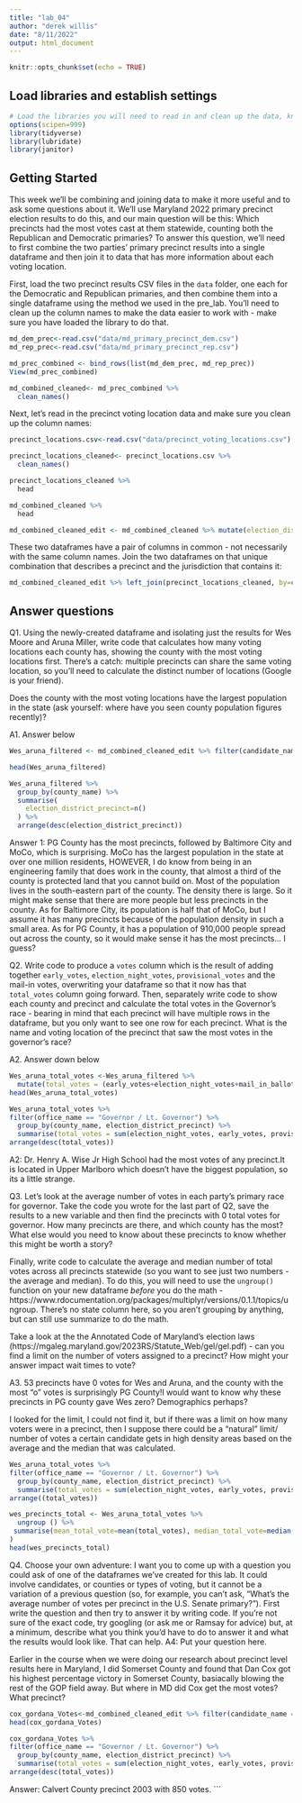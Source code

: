 ```yaml
---
title: "lab_04"
author: "derek willis"
date: "8/11/2022"
output: html_document
---
```


```r
knitr::opts_chunk$set(echo = TRUE)
```

## Load libraries and establish settings
```r
# Load the libraries you will need to read in and clean up the data, knowing that you can go back and add a library and re-run this block after you get a look at the dataframes.
options(scipen=999)
library(tidyverse)
library(lubridate)
library(janitor)

```

## Getting Started

This week we'll be combining and joining data to make it more useful and to ask some questions about it. We'll use Maryland 2022 primary precinct election results to do this, and our main question will be this: Which precincts had the most votes cast at them statewide, counting both the Republican and Democratic primaries? To answer this question, we'll need to first combine the two parties' primary precinct results into a single dataframe and then join it to data that has more information about each voting location.

First, load the two precinct results CSV files in the `data` folder, one each for the Democratic and Republican primaries, and then combine them into a single dataframe using the method we used in the pre_lab. You'll need to clean up the column names to make the data easier to work with - make sure you have loaded the library to do that.

```r
md_dem_prec<-read.csv("data/md_primary_precinct_dem.csv")
md_rep_prec<-read.csv("data/md_primary_precinct_rep.csv")
```

```r
md_prec_combined <- bind_rows(list(md_dem_prec, md_rep_prec))
View(md_prec_combined)
```

```r

md_combined_cleaned<- md_prec_combined %>%
  clean_names()

```



Next, let's read in the precinct voting location data and make sure you clean up the column names:

```r
precinct_locations.csv<-read.csv("data/precinct_voting_locations.csv")
```

```r
precinct_locations_cleaned<- precinct_locations.csv %>%
  clean_names()

```

```r
precinct_locations_cleaned %>% 
  head
```


```r
md_combined_cleaned %>% 
  head

```
```r
md_combined_cleaned_edit <- md_combined_cleaned %>% mutate(election_district_precinct=as.character(election_district_precinct))
```

These two dataframes have a pair of columns in common - not necessarily with the same column names. Join the two dataframes on that unique combination that describes a precinct and the jurisdiction that contains it:

```r
md_combined_cleaned_edit %>% left_join(precinct_locations_cleaned, by=c("election_district_precinct" = "precinct_code", "county"="county_code"))
```

## Answer questions

Q1. Using the newly-created dataframe and isolating just the results for Wes Moore and Aruna Miller, write code that calculates how many voting locations each county has, showing the county with the most voting locations first. There's a catch: multiple precincts can share the same voting location, so you'll need to calculate the distinct number of locations (Google is your friend).

Does the county with the most voting locations have the largest population in the state (ask yourself: where have you seen county population figures recently)?

A1. Answer below

```r
Wes_aruna_filtered <- md_combined_cleaned_edit %>% filter(candidate_name == "Wes Moore and Aruna Miller")

head(Wes_aruna_filtered)
```

```r
Wes_aruna_filtered %>% 
  group_by(county_name) %>% 
  summarise(
    election_district_precinct=n()
  ) %>% 
  arrange(desc(election_district_precinct))
```
Answer 1: PG County has the most precincts, followed by Baltimore City and MoCo, which is surprising. MoCo has the largest population in the state at over one million residents, HOWEVER, I do know from being in an engineering family that does work in the county, that almost a third of the county is protected land that you cannot build on. Most of the population lives in the south-eastern part of the county. The density there is large. So it might make sense that there are more people but less precincts in the county. As for Baltimore City, its population is half that of MoCo, but I assume it has many precincts because of the population density in such a small area. As for PG County, it has a population of 910,000 people spread out across the county, so it would make sense it has the most precincts... I guess?

Q2. Write code to produce a `votes` column which is the result of adding together `early_votes`, `election_night_votes`, `provisional_votes` and the mail-in votes, overwriting your dataframe so that it now has that `total_votes` column going forward. Then, separately write code to show each county and precinct and calculate the total votes in the Governor's race - bearing in mind that each precinct will have multiple rows in the dataframe, but you only want to see one row for each precinct. What is the name and voting location of the precinct that saw the most votes in the governor's race? 

A2. Answer down below

```r
Wes_aruna_total_votes <-Wes_aruna_filtered %>%
  mutate(total_votes = (early_votes+election_night_votes+mail_in_ballot_1_votes+provisional_votes+mail_in_ballot_2_votes)) 
head(Wes_aruna_total_votes)
```

```r
Wes_aruna_total_votes %>%
filter(office_name == "Governor / Lt. Governor") %>%
  group_by(county_name, election_district_precinct) %>%
  summarise(total_votes = sum(election_night_votes, early_votes, provisional_votes, mail_in_ballot_1_votes, mail_in_ballot_2_votes)) %>%
arrange(desc(total_votes))
```
A2: Dr. Henry A. Wise Jr High School had the most votes of any precinct.It is located in Upper Marlboro which doesn't have the biggest population, so its a little strange. 



Q3. Let's look at the average number of votes in each party's primary race for governor. Take the code you wrote for the last part of Q2, save the results to a new variable and then find the precincts with 0 total votes for governor. How many precincts are there, and which county has the most? What else would you need to know about these precincts to know whether this might be worth a story?

Finally, write code to calculate the average and median number of total votes across all precincts statewide (so you want to see just two numbers - the average and median). To do this, you will need to use the `ungroup()` function on your new dataframe _before_ you do the math - https://www.rdocumentation.org/packages/multiplyr/versions/0.1.1/topics/ungroup. There's no state column here, so you aren't grouping by anything, but can still use summarize to do the math.

Take a look at the the Annotated Code of Maryland's election laws (https://mgaleg.maryland.gov/2023RS/Statute_Web/gel/gel.pdf) - can you find a limit on the number of voters assigned to a precinct? How might your answer impact wait times to vote?

A3. 53 precincts have 0 votes for Wes and Aruna, and the county with the most "o" votes is surprisingly PG County!I would want to know why these precincts in PG county gave Wes zero? Demographics perhaps?

I looked for the limit, I could not find it, but if there was a limit on how many voters were in a precinct, then I suppose there could be a "natural" limit/ number of votes a certain candidate gets in high density areas based on the average and the median that was calculated. 

```r
Wes_aruna_total_votes %>%
filter(office_name == "Governor / Lt. Governor") %>%
  group_by(county_name, election_district_precinct) %>%
  summarise(total_votes = sum(election_night_votes, early_votes, provisional_votes, mail_in_ballot_1_votes, mail_in_ballot_2_votes)) %>%
arrange((total_votes))
```
```r
wes_precincts_total <- Wes_aruna_total_votes %>%
  ungroup () %>%
 summarise(mean_total_vote=mean(total_votes), median_total_vote=median(total_votes)
)
head(wes_precincts_total)
```


Q4. Choose your own adventure: I want you to come up with a question you could ask of one of the dataframes we've created for this lab. It could involve candidates, or counties or types of voting, but it cannot be a variation of a previous question (so, for example, you can't ask, "What's the average number of votes per precinct in the U.S. Senate primary?"). First write the question and then try to answer it by writing code. If you're not sure of the exact code, try googling (or ask me or Ramsay for advice) but, at a minimum, describe what you think you'd have to do to answer it and what the results would look like. That can help.
A4: Put your question here.

Earlier in the course when we were doing our research about precinct level results here in Maryland, I did Somerset County and found that Dan Cox got his highest percentage victory in Somerset County, basiacally blowing the rest of the GOP field away. But where in MD did Cox get the most votes? What precinct?

```r
cox_gordana_Votes<-md_combined_cleaned_edit %>% filter(candidate_name == "Dan Cox and Gordana Schifanelli")
head(cox_gordana_Votes)
``` 

```r
cox_gordana_Votes %>%
filter(office_name == "Governor / Lt. Governor") %>%
  group_by(county_name, election_district_precinct) %>%
  summarise(total_votes = sum(election_night_votes, early_votes, provisional_votes, mail_in_ballot_1_votes, mail_in_ballot_2_votes)) %>%
arrange(desc(total_votes))
```
Answer: Calvert County precinct 2003 with 850 votes.
```

